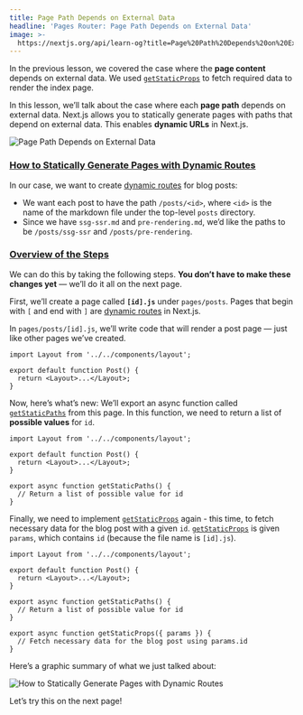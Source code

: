 ```yaml
---
title: Page Path Depends on External Data
headline: 'Pages Router: Page Path Depends on External Data'
image: >-
  https://nextjs.org/api/learn-og?title=Page%20Path%20Depends%20on%20External%20Data&amp;chapter=30
---
```


In the previous lesson, we covered the case where the **page content** depends on external data. We used [`getStaticProps`](/docs/basic-features/data-fetching#getstaticprops-static-generation) to fetch required data to render the index page.

In this lesson, we’ll talk about the case where each **page path** depends on external data. Next.js allows you to statically generate pages with paths that depend on external data. This enables **dynamic URLs** in Next.js.

![Page Path Depends on External Data](https://h8DxKfmAPhn8O0p3.public.blob.vercel-storage.com/learn/pages-router/dynamic-routes/page-path-external-data.png)

### [How to Statically Generate Pages with Dynamic Routes](#how-to-statically-generate-pages-with-dynamic-routes)

In our case, we want to create [dynamic routes](/docs/routing/dynamic-routes) for blog posts:

*   We want each post to have the path `/posts/<id>`, where `<id>` is the name of the markdown file under the top-level `posts` directory.
*   Since we have `ssg-ssr.md` and `pre-rendering.md`, we’d like the paths to be `/posts/ssg-ssr` and `/posts/pre-rendering`.

### [Overview of the Steps](#overview-of-the-steps)

We can do this by taking the following steps. **You don’t have to make these changes yet** — we’ll do it all on the next page.

First, we’ll create a page called **`[id].js`** under `pages/posts`. Pages that begin with `[` and end with `]` are [dynamic routes](/docs/routing/dynamic-routes) in Next.js.

In `pages/posts/[id].js`, we’ll write code that will render a post page — just like other pages we’ve created.

```
import Layout from '../../components/layout';
 
export default function Post() {
  return <Layout>...</Layout>;
}
```

Now, here’s what’s new: We’ll export an async function called [`getStaticPaths`](/docs/basic-features/data-fetching#getstaticpaths-static-generation) from this page. In this function, we need to return a list of **possible values** for `id`.

```
import Layout from '../../components/layout';
 
export default function Post() {
  return <Layout>...</Layout>;
}
 
export async function getStaticPaths() {
  // Return a list of possible value for id
}
```

Finally, we need to implement [`getStaticProps`](/docs/basic-features/data-fetching#getstaticprops-static-generation) again - this time, to fetch necessary data for the blog post with a given `id`. [`getStaticProps`](/docs/basic-features/data-fetching#getstaticprops-static-generation) is given `params`, which contains `id` (because the file name is `[id].js`).

```
import Layout from '../../components/layout';
 
export default function Post() {
  return <Layout>...</Layout>;
}
 
export async function getStaticPaths() {
  // Return a list of possible value for id
}
 
export async function getStaticProps({ params }) {
  // Fetch necessary data for the blog post using params.id
}
```

Here’s a graphic summary of what we just talked about:

![How to Statically Generate Pages with Dynamic Routes](https://h8DxKfmAPhn8O0p3.public.blob.vercel-storage.com/learn/pages-router/dynamic-routes/how-to-dynamic-routes.png)

Let’s try this on the next page!
